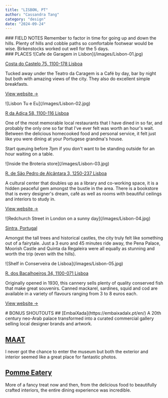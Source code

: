 ```yaml
---
title: "LISBON, PT"
author: "Cassandra Tang"
category: "design"
date: "2024-09-24"
---
```


<CityInfo
  firstTitle="Weather"
  firstDescription="Mix of rain and sun, mostly warm, 15-25°C"
  secondTitle="Weather"
  secondDescription="09-2024, 5 days"
/>

<ContentContainer>

<Section>
### FIELD NOTES
Remember to factor in time for going up and down the hills. Plenty of hills and cobble 
paths so comfortable footwear would be wise. Birkenstocks worked out well for the 5 days.
</Section>

<Section>
### PLACES

<ImageWithText>
![Cafe de Garagem in Lisbon](/images/Lisbon-01.jpg)
 <IconWithText
        icon="heroicons:beaker"
        text="Cafe de Garagem, Alfama"
        iconSize={16}
        textSize="14px"
        color="#AB8011"
      />

[Costa do Castelo 75, 1100-178 Lisboa](https://g.co/kgs/cXcww63)

</ImageWithText>

Tucked away under the Teatro da Caragem is a Café by day, bar by night but both with 
amazing views of the city. They also do excellent simple breakfasts.

[View website →](https://teatrodagaragem.com/en/cafe-da-garagem/)

</Section>

<Section>
<ImageWithText>
![Lisbon Tu e Eu](/images/Lisbon-02.jpg)
 <IconWithText
        icon="heroicons:star"
        text="Lisbon Tu e Eu, Alfama"
        iconSize={16}
        textSize="14px"
        color="#AB8011"
      />

[R da Adiça 58, 1100-116 Lisboa](https://g.co/kgs/EUAPyAd)

</ImageWithText>

One of the most memorable local restaurants that I have dined in so far, and probably
the only one so far that I've ever felt was worth an hour's wait. Between the delicious 
homecooked food and personal service, it felt just like you were dining at your 
Portugese grandma's house. 

Start queuing before 7pm if you don't want to be standing outside for an hour waiting
on a table.


</Section>

<Section>
<ImageWithText>
![Inside the Broteria store](/images/Lisbon-03.jpg)
 <IconWithText
        icon="heroicons:camera"
        text="Brotéria, Bairro Alto"
        iconSize={16}
        textSize="14px"
        color="#AB8011"
      />

[R. de São Pedro de Alcântara 3, 1250-237 Lisboa](https://g.co/kgs/GZjyUv3)

</ImageWithText>

A cultural center that doubles up as a library and co-working space, it is a hidden
peaceful gem amongst the bustle in the area. There is a bookstore that is every 
designer's dream, café as well as rooms with beautiful ceilings and 
interiors to study in. 

[View website →](https://www.broteria.org/pt/home)

</Section>

<Section>
<ImageWithText>
![Redchurch Street in London on a sunny day](/images/Lisbon-04.jpg)
 <IconWithText
        icon="heroicons:camera"
        text="Sintra, Portugal"
        iconSize={16}
        textSize="14px"
        color="#AB8011"
      />

[Sintra, Portugal](https://maps.app.goo.gl/bc1XbQYtNhjNtoyC7)

</ImageWithText>

Amongst the tall trees and historical castles, the city truly felt like something out 
of a fairytale. Just a 3 euro and 45 minutes ride away, the Pena Palace, Moorish Castle and Quinta da Regaleira were all
equally as stunning and worth the trip (even with the hills).

</Section>

<Section>
<ImageWithText>
![Shelf in Conserveira de Lisboa](/images/Lisbon-05.jpg)
 <IconWithText
        icon="heroicons:shopping-bag"
        text="Conserveira de Lisboa, Baixa"
        iconSize={16}
        textSize="14px"
        color="#AB8011"
      />

[R. dos Bacalhoeiros 34, 1100-071 Lisboa](https://g.co/kgs/8j21Zno)

</ImageWithText>

Originally opened in 1930, this cannery sells plenty of quality conserved fish that
make great souvenirs. Canned mackarel, sardines, squid and cod are available in a variety
of flavours ranging from 3 to 8 euros each.

[View website →](http://www.conserveiradelisboa.pt/)

</Section>

<Section>
<Card>
# BONUS SHOUTOUTS
  ## [EmbaiXada](https://embaixadalx.pt/en/) 
  A 20th century neo-Arab palace transformed into a curated commercial gallery selling
  local designer brands and artwork.

  ## [MAAT](https://www.maat.pt/pt/) 
  I never got the chance to enter the museum but both the exterior and interior seemed
  like a great place for fantastic photos.

  ## [Pomme Eatery](https://www.instagram.com/pomme_eatery/) 
  More of a fancy treat now and then, from the delicious food to beautifully crafted
  interiors, the entire dining experience was incredible. 
  </Card>
</Section>

</ContentContainer>
